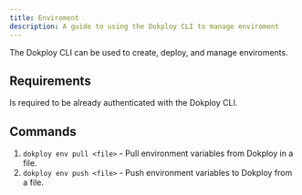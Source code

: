 ```yaml
---
title: Enviroment
description: A guide to using the Dokploy CLI to manage enviroment
---
```



The Dokploy CLI can be used to create, deploy, and manage enviroments.

## Requirements

Is required to be already authenticated with the Dokploy CLI.


## Commands

1. `dokploy env pull <file>` -  Pull environment variables from Dokploy in a file.
2. `dokploy env push <file>` - Push environment variables to Dokploy from a file.

